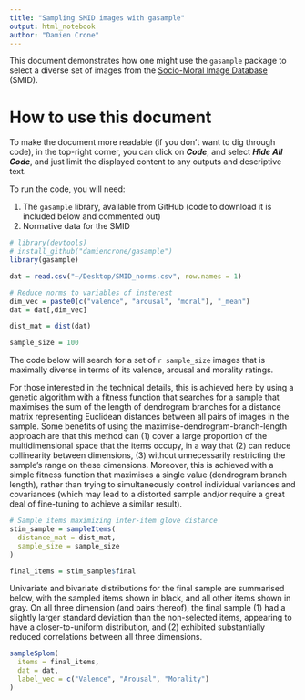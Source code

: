 ```yaml
---
title: "Sampling SMID images with gasample"
output: html_notebook
author: "Damien Crone"
---
```

 
This document demonstrates how one might use the `gasample` package to select a diverse set of images from the [Socio-Moral Image Database](https://journals.plos.org/plosone/article?id=10.1371/journal.pone.0190954) (SMID).

# How to use this document

To make the document more readable (if you don't want to dig through code), in the top-right corner, you can click on _**Code**_, and select _**Hide All Code**_, and just limit the displayed content to any outputs and descriptive text.

To run the code, you will need:

1. The `gasample` library, available from GitHub (code to download it is included below and commented out)
2. Normative data for the SMID

```r

# library(devtools)
# install_github("damiencrone/gasample")
library(gasample)

dat = read.csv("~/Desktop/SMID_norms.csv", row.names = 1)

# Reduce norms to variables of insterest
dim_vec = paste0(c("valence", "arousal", "moral"), "_mean")
dat = dat[,dim_vec]

dist_mat = dist(dat)

sample_size = 100

```

The code below will search for a set of `r sample_size` images that is maximally diverse in terms of its valence, arousal and morality ratings.

For those interested in the technical details, this is achieved here by using a genetic algorithm with a fitness function that searches for a sample that maximises the sum of the length of dendrogram branches for a distance matrix representing Euclidean distances between all pairs of images in the sample. Some benefits of using the maximise-dendrogram-branch-length approach are that this method can (1) cover a large proportion of the multidimensional space that the items occupy, in a way that (2) can reduce collinearity between dimensions, (3) without unnecessarily restricting the sample's range on these dimensions. Moreover, this is achieved with a simple fitness function that maximises a single value (dendrogram branch length), rather than trying to simultaneously control individual variances and covariances (which may lead to a distorted sample and/or require a great deal of fine-tuning to achieve a similar result).

```r

# Sample items maximizing inter-item glove distance
stim_sample = sampleItems(
  distance_mat = dist_mat,
  sample_size = sample_size
)

final_items = stim_sample$final

```

Univariate and bivariate distributions for the final sample are summarised below, with the sampled items shown in black, and all other items shown in gray. On all three dimension (and pairs thereof), the final sample (1) had a slightly larger standard deviation than the non-selected items, appearing to have a closer-to-uniform distribution, and (2) exhibited substantially reduced correlations between all three dimensions.

```r

sampleSplom(
  items = final_items,
  dat = dat,
  label_vec = c("Valence", "Arousal", "Morality")
)

```

